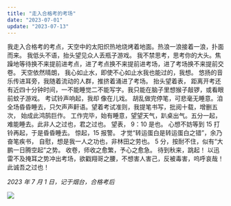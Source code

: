 ```yaml
---
title: "走入合格考的考场"
date: "2023-07-01"
update: "2023-07-13"
---
```


我走入合格考的考点，天空中的太阳炽热地烧烤着地面。热浪一浪接着一浪，扑面而来。 我低头不语，抬头望见众人丢瓶子游戏。
我不禁思考，思考你的大头。焦躁地等待换不来提前进考点，进了考点换不来提前进考场，进了考场换不来提前交卷。 天空依然晴朗，
我心如止水，即使不心如止水我也能过的，我想。 悠扬的音乐传进耳旁，我随着流动的人群，推挤着涌进了考场。 抬头望着表，
距离开考还有近四十分钟时间，一不能睡觉二不能写字。我只能在脑子里想猴子敲锣，或看眼前蚊子游戏。 考试铃声响起，我却
像在儿戏。 胡乱做完停笔，可悲毫无睡意。洎全场昏昏睡去，只欠声声鼾语。望着考试准则，我提笔书写，批阅十载，增删五次，
始成此鸿鹄巨作。 工作完毕，始有睡意，望望天气，趴桌出气。五分一起，难能睡去。此非人之过也，君之过也。 望表，
9：10 是也。 心想不妨等到 15 打铃再起，于是昏昏睡去。 惊起，15 报警。 才觉“转运蛋白是转运蛋白之错”，余乃奋笔疾书，
自慰，想是我一人之功也，非林田之劳也。 5 分，按耐不住，似有“大鹏一日腾空起”之势。 收卷，师收之愈繁，予心之愈急。
待到秋来，跳起！ 以迅雷不及掩耳之势冲出考场，欲戳翔哥之腰，不想害人害己，反被毒害，呜呼哀哉！ 此诚吾之过也！

_2023 年 7 月 1 日，记于烟台，合格考后_

<Image src="/static/ytyz-kd.jpg" desc="高考时的烟台一中大门，合格考时也一样" />
